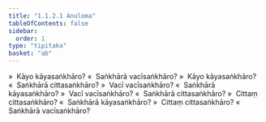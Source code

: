 ```yaml
---
title: "1.1.2.1 Anuloma"
tableOfContents: false
sidebar:
  order: 1
type: "tipitaka"
basket: "ab"
---
```



<DynamicBreadcrumb />

<Division number="4">

<Paragraph number="15">
»  Kāyo kāyasaṅkhāro?
</Paragraph>

<Paragraph number="16">
«  Saṅkhārā vacīsaṅkhāro?
</Paragraph>

<Paragraph number="17">
»  Kāyo kāyasaṅkhāro?
</Paragraph>

<Paragraph number="18">
«  Saṅkhārā cittasaṅkhāro?
</Paragraph>

<Paragraph number="19">
»  Vacī vacīsaṅkhāro?
</Paragraph>

<Paragraph number="20">
«  Saṅkhārā kāyasaṅkhāro?
</Paragraph>

<Paragraph number="21">
»  Vacī vacīsaṅkhāro?
</Paragraph>

<Paragraph number="22">
«  Saṅkhārā cittasaṅkhāro?
</Paragraph>

<Paragraph number="23">
»  Cittaṃ cittasaṅkhāro?
</Paragraph>

<Paragraph number="24">
«  Saṅkhārā kāyasaṅkhāro?
</Paragraph>

<Paragraph number="25">
»  Cittaṃ cittasaṅkhāro?
</Paragraph>

<Paragraph number="26">
«  Saṅkhārā vacīsaṅkhāro?
</Paragraph>
</Division>